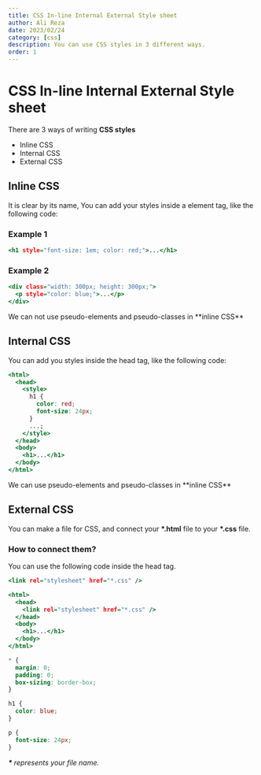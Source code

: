 ```yaml
---
title: CSS In-line Internal External Style sheet
author: Ali Reza
date: 2023/02/24
category: [css]
description: You can use CSS styles in 3 different ways.
order: 1
---
```


# CSS In-line Internal External Style sheet

There are 3 ways of writing **CSS styles**

- Inline CSS
- Internal CSS
- External CSS

## Inline CSS

It is clear by its name, You can add your styles inside a element tag, like the following code:

### Example 1

```html:index.html
<h1 style="font-size: 1em; color: red;">...</h1>
```

### Example 2

```html:index.html
<div class="width: 300px; height: 300px;">
  <p style="color: blue;">...</p>
</div>
```

<Warning>
  We can not use pseudo-elements and pseudo-classes in **inline CSS**
</Warning>

## Internal CSS

You can add you styles inside the head tag, like the following code:

```html:index.html
<html>
  <head>
    <style>
      h1 {
        color: red;
        font-size: 24px;
      }
      ...;
    </style>
  </head>
  <body>
    <h1>...</h1>
  </body>
</html>
```

<Success>
  We can use pseudo-elements and pseudo-classes in **inline CSS**
</Success>

## External CSS

You can make a file for CSS, and connect your **\*.html** file to your **\*.css** file.

### How to connect them?

You can use the following code inside the head tag.

```html:index.html
<link rel="stylesheet" href="*.css" />
```

```html:index.html
<html>
  <head>
    <link rel="stylesheet" href="*.css" />
  </head>
  <body>
    <h1>...</h1>
  </body>
</html>
```

```css:style.css
* {
  margin: 0;
  padding: 0;
  box-sizing: border-box;
}

h1 {
  color: blue;
}

p {
  font-size: 24px;
}
```

_**\*** represents your file name._

<Author
  name="Ali Reza"
  headline="Front-End Developer"
  image="https://pbs.twimg.com/profile_images/1598932468492476416/tTkHaLF7_400x400.jpg"
  link="https://twitter.com/Ali_Developer05"
/>
